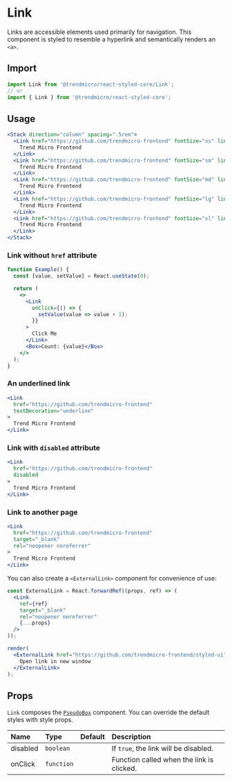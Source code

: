 # Link

Links are accessible elements used primarily for navigation. This component is styled to resemble a hyperlink and semantically renders an `<a>`.

## Import

```js
import Link from '@trendmicro/react-styled-core/Link';
// or
import { Link } from '@trendmicro/react-styled-core';
```

## Usage

```jsx
<Stack direction="column" spacing=".5rem">
  <Link href="https://github.com/trendmicro-frontend" fontSize="xs" lineHeight="xs">
    Trend Micro Frontend
  </Link>
  <Link href="https://github.com/trendmicro-frontend" fontSize="sm" lineHeight="sm">
    Trend Micro Frontend
  </Link>
  <Link href="https://github.com/trendmicro-frontend" fontSize="md" lineHeigh="md">
    Trend Micro Frontend
  </Link>
  <Link href="https://github.com/trendmicro-frontend" fontSize="lg" lineHeight="lg">
    Trend Micro Frontend
  </Link>
  <Link href="https://github.com/trendmicro-frontend" fontSize="xl" lineHeight="xl">
    Trend Micro Frontend
  </Link>
</Stack>
```

### Link without `href` attribute

```jsx
function Example() {
  const [value, setValue] = React.useState(0);

  return (
    <>
      <Link
        onClick={() => {
          setValue(value => value + 1);
        }}
      >
        Click Me
      </Link>
      <Box>Count: {value}</Box>
    </>
  );
}
```

### An underlined link

```jsx
<Link
  href="https://github.com/trendmicro-frontend"
  textDecoration="underline"
>
  Trend Micro Frontend
</Link>
```

### Link with `disabled` attribute

```jsx
<Link
  href="https://github.com/trendmicro-frontend"
  disabled
>
  Trend Micro Frontend
</Link>
```

### Link to another page

```jsx
<Link
  href="https://github.com/trendmicro-frontend"
  target="_blank"
  rel="noopener noreferrer"
>
  Trend Micro Frontend
</Link>
```

You can also create a `<ExternalLink>` component for convenience of use:

```jsx noInline
const ExternalLink = React.forwardRef((props, ref) => (
  <Link
    ref={ref}
    target="_blank"
    rel="noopener noreferrer"
    {...props}
  />
));

render(
  <ExternalLink href="https://github.com/trendmicro-frontend/styled-ui">
    Open link in new window
  </ExternalLink>
);
```

## Props

`Link` composes the [`PseudoBox`](./PseudoBox) component. You can override the default styles with style props.

| Name | Type | Default | Description |
| :--- | :--- | :------ | :---------- |
| disabled | `boolean` | | If `true`, the link will be disabled. |
| onClick | `function` | | Function called when the link is clicked. |
